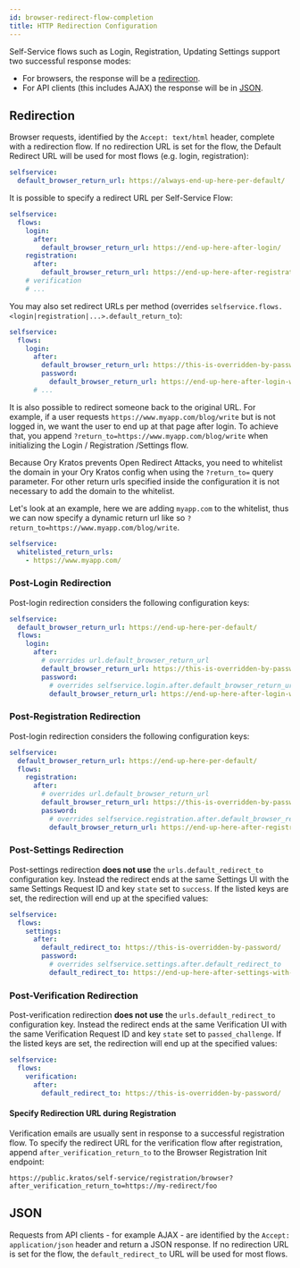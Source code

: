 ```yaml
---
id: browser-redirect-flow-completion
title: HTTP Redirection Configuration
---
```


Self-Service flows such as Login, Registration, Updating Settings support two
successful response modes:

- For browsers, the response will be a [redirection](#redirection).
- For API clients (this includes AJAX) the response will be in [JSON](#json).

## Redirection

Browser requests, identified by the `Accept: text/html` header, complete with a
redirection flow. If no redirection URL is set for the flow, the Default
Redirect URL will be used for most flows (e.g. login, registration):

```yaml file="path/to/my/kratos.config.yml"
selfservice:
  default_browser_return_url: https://always-end-up-here-per-default/
```

It is possible to specify a redirect URL per Self-Service Flow:

```yaml file="path/to/my/kratos.config.yml"
selfservice:
  flows:
    login:
      after:
        default_browser_return_url: https://end-up-here-after-login/
    registration:
      after:
        default_browser_return_url: https://end-up-here-after-registration/
    # verification
    # ...
```

You may also set redirect URLs per method (overrides
`selfservice.flows.<login|registration|...>.default_return_to`):

```yaml file="path/to/my/kratos.config.yml"
selfservice:
  flows:
    login:
      after:
        default_browser_return_url: https://this-is-overridden-by-password/
        password:
          default_browser_return_url: https://end-up-here-after-login-with-password/
      # ...
```

It is also possible to redirect someone back to the original URL. For example,
if a user requests `https://www.myapp.com/blog/write` but is not logged in, we
want the user to end up at that page after login. To achieve that, you append
`?return_to=https://www.myapp.com/blog/write` when initializing the Login /
Registration /Settings flow.

Because Ory Kratos prevents Open Redirect Attacks, you need to whitelist the
domain in your Ory Kratos config when using the `?return_to=` query parameter.
For other return urls specified inside the configuration it is not necessary to
add the domain to the whitelist.

Let's look at an example, here we are adding `myapp.com` to the whitelist, thus
we can now specify a dynamic return url like so
`?return_to=https://www.myapp.com/blog/write`.

```yaml file="path/to/my/kratos.config.yml"
selfservice:
  whitelisted_return_urls:
    - https://www.myapp.com/
```

### Post-Login Redirection

Post-login redirection considers the following configuration keys:

```yaml file="path/to/my/kratos.config.yml"
selfservice:
  default_browser_return_url: https://end-up-here-per-default/
  flows:
    login:
      after:
        # overrides url.default_browser_return_url
        default_browser_return_url: https://this-is-overridden-by-password/
        password:
          # overrides selfservice.login.after.default_browser_return_url
          default_browser_return_url: https://end-up-here-after-login-with-password/
```

### Post-Registration Redirection

Post-login redirection considers the following configuration keys:

```yaml file="path/to/my/kratos.config.yml"
selfservice:
  default_browser_return_url: https://end-up-here-per-default/
  flows:
    registration:
      after:
        # overrides url.default_browser_return_url
        default_browser_return_url: https://this-is-overridden-by-password/
        password:
          # overrides selfservice.registration.after.default_browser_return_url
          default_browser_return_url: https://end-up-here-after-registration-with-password/
```

### Post-Settings Redirection

Post-settings redirection **does not use** the `urls.default_redirect_to`
configuration key. Instead the redirect ends at the same Settings UI with the
same Settings Request ID and key `state` set to `success`. If the listed keys
are set, the redirection will end up at the specified values:

```yaml file="path/to/my/kratos.config.yml"
selfservice:
  flows:
    settings:
      after:
        default_redirect_to: https://this-is-overridden-by-password/
        password:
          # overrides selfservice.settings.after.default_redirect_to
          default_redirect_to: https://end-up-here-after-settings-with-password/
```

### Post-Verification Redirection

Post-verification redirection **does not use** the `urls.default_redirect_to`
configuration key. Instead the redirect ends at the same Verification UI with
the same Verification Request ID and key `state` set to `passed_challenge`. If
the listed keys are set, the redirection will end up at the specified values:

```yaml file="path/to/my/kratos.config.yml"
selfservice:
  flows:
    verification:
      after:
        default_redirect_to: https://this-is-overridden-by-password/
```

#### Specify Redirection URL during Registration

Verification emails are usually sent in response to a successful registration
flow. To specify the redirect URL for the verification flow after registration,
append `after_verification_return_to` to the Browser Registration Init endpoint:

```
https://public.kratos/self-service/registration/browser?after_verification_return_to=https://my-redirect/foo
```

## JSON

Requests from API clients - for example AJAX - are identified by the `Accept: application/json`
header and return a JSON response. If no redirection URL is set for the flow, the
`default_redirect_to` URL will be used for most flows.
